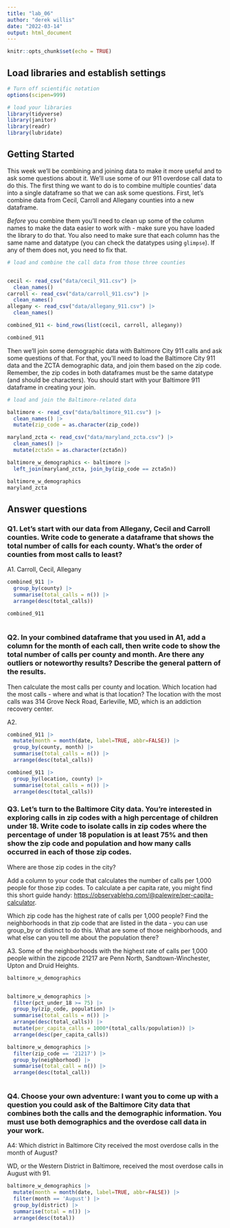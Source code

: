 ```yaml
---
title: "lab_06"
author: "derek willis"
date: "2022-03-14"
output: html_document
---
```


```r
knitr::opts_chunk$set(echo = TRUE)
```

## Load libraries and establish settings

```r
# Turn off scientific notation
options(scipen=999)

# load your libraries
library(tidyverse)
library(janitor)
library(readr)
library(lubridate)
```

## Getting Started

This week we'll be combining and joining data to make it more useful and to ask some questions about it. We'll use some of our 911 overdose call data to do this. The first thing we want to do is to combine multiple counties' data into a single dataframe so that we can ask some questions. First, let's combine data from Cecil, Carroll and Allegany counties into a new dataframe.

*Before* you combine them you'll need to clean up some of the column names to make the data easier to work with - make sure you have loaded the library to do that. You also need to make sure that each column has the same name and datatype (you can check the datatypes using `glimpse`). If any of them does not, you need to fix that.

```r
# load and combine the call data from those three counties


cecil <- read_csv("data/cecil_911.csv") |>
  clean_names()
carroll <- read_csv("data/carroll_911.csv") |>
  clean_names()
allegany <- read_csv("data/allegany_911.csv") |>
  clean_names()

combined_911 <- bind_rows(list(cecil, carroll, allegany))

combined_911

```

Then we'll join some demographic data with Baltimore City 911 calls and ask some questions of that. For that, you'll need to load the Baltimore City 911 data and the ZCTA demographic data, and join them based on the zip code. Remember, the zip codes in both dataframes must be the same datatype (and should be characters). You should start with your Baltimore 911 dataframe in creating your join.

```r
# load and join the Baltimore-related data

baltimore <- read_csv("data/baltimore_911.csv") |> 
  clean_names() |>
  mutate(zip_code = as.character(zip_code))

maryland_zcta <- read_csv("data/maryland_zcta.csv") |> 
  clean_names() |>
  mutate(zcta5n = as.character(zcta5n))

baltimore_w_demographics <- baltimore |>
  left_join(maryland_zcta, join_by(zip_code == zcta5n))

baltimore_w_demographics
maryland_zcta
```

## Answer questions

### Q1. Let's start with our data from Allegany, Cecil and Carroll counties. Write code to generate a dataframe that shows the total number of calls for each county. What's the order of counties from most calls to least?

A1. Carroll, Cecil, Allegany

```r

combined_911 |>
  group_by(county) |>
  summarise(total_calls = n()) |>
  arrange(desc(total_calls))

combined_911
  
```

### Q2. In your combined dataframe that you used in A1, add a column for the month of each call, then write code to show the total number of calls per county and month. Are there any outliers or noteworthy results? Describe the general pattern of the results.

Then calculate the most calls per county and location. Which location had the most calls - where and what is that location? The location with the most calls was 314 Grove Neck Road, Earleville, MD, which is an addiction recovery center.

A2.

```r

combined_911 |>
  mutate(month = month(date, label=TRUE, abbr=FALSE)) |>
  group_by(county, month) |>
  summarise(total_calls = n()) |>
  arrange(desc(total_calls))

combined_911 |>
  group_by(location, county) |>
  summarise(total_calls = n()) |>
  arrange(desc(total_calls))

```

### Q3. Let's turn to the Baltimore City data. You're interested in exploring calls in zip codes with a high percentage of children under 18. Write code to isolate calls in zip codes where the percentage of under 18 population is at least 75% and then show the zip code and population and how many calls occurred in each of those zip codes.

Where are those zip codes in the city?

Add a column to your code that calculates the number of calls per 1,000 people for those zip codes. To calculate a per capita rate, you might find this short guide handy: [https://observablehq.com/\@palewire/per-capita-calculator](https://observablehq.com/@palewire/per-capita-calculator){.uri}.

Which zip code has the highest rate of calls per 1,000 people? Find the neighborhoods in that zip code that are listed in the data - you can use group_by or distinct to do this. What are some of those neighborhoods, and what else can you tell me about the population there?

A3. Some of the neighborhoods with the highest rate of calls per 1,000 people within the zipcode 21217 are Penn North, Sandtown-Winchester, Upton and Druid Heights.

```r

baltimore_w_demographics


baltimore_w_demographics |>
  filter(pct_under_18 >= 75) |>
  group_by(zip_code, population) |>
  summarise(total_calls = n()) |>
  arrange(desc(total_calls)) |>
  mutate(per_capita_calls = 1000*(total_calls/population)) |>
  arrange(desc(per_capita_calls)) 

baltimore_w_demographics |>
  filter(zip_code == '21217') |>
  group_by(neighborhood) |>
  summarise(total_call = n()) |>
  arrange(desc(total_call))



```

### Q4. Choose your own adventure: I want you to come up with a question you could ask of the Baltimore City data that combines both the calls and the demographic information. You must use both demographics and the overdose call data in your work.

A4: Which district in Baltimore City received the most overdose calls in the month of August?

WD, or the Western District in Baltimore, received the most overdose calls in August with 91.

```r

baltimore_w_demographics |>
  mutate(month = month(date, label=TRUE, abbr=FALSE)) |>
  filter(month == 'August') |>
  group_by(district) |>
  summarise(total = n()) |>
  arrange(desc(total))
  
  
```
